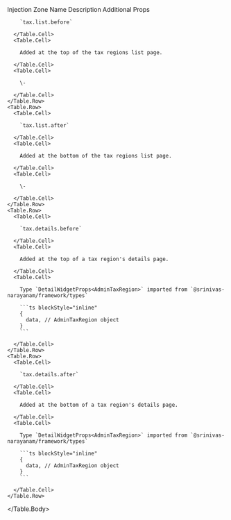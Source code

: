 
<Table>
  <Table.Header>
    <Table.Row>
      <Table.HeaderCell className="w-1/3">Injection Zone Name</Table.HeaderCell>
      <Table.HeaderCell className="w-1/3">Description</Table.HeaderCell>
      <Table.HeaderCell className="w-1/3">Additional Props</Table.HeaderCell>
    </Table.Row>
  </Table.Header>
  <Table.Body>
    <Table.Row>
      <Table.Cell>

        `tax.list.before`

      </Table.Cell>
      <Table.Cell>

        Added at the top of the tax regions list page.

      </Table.Cell>
      <Table.Cell>

        \-

      </Table.Cell>
    </Table.Row>
    <Table.Row>
      <Table.Cell>

        `tax.list.after`

      </Table.Cell>
      <Table.Cell>

        Added at the bottom of the tax regions list page.

      </Table.Cell>
      <Table.Cell>

        \-

      </Table.Cell>
    </Table.Row>
    <Table.Row>
      <Table.Cell>

        `tax.details.before`

      </Table.Cell>
      <Table.Cell>

        Added at the top of a tax region's details page.

      </Table.Cell>
      <Table.Cell>
      
        Type `DetailWidgetProps<AdminTaxRegion>` imported from `@srinivas-narayanam/framework/types`

        ```ts blockStyle="inline"
        {
          data, // AdminTaxRegion object
        }
        ```

      </Table.Cell>
    </Table.Row>
    <Table.Row>
      <Table.Cell>

        `tax.details.after`

      </Table.Cell>
      <Table.Cell>

        Added at the bottom of a tax region's details page.

      </Table.Cell>
      <Table.Cell>
      
        Type `DetailWidgetProps<AdminTaxRegion>` imported from `@srinivas-narayanam/framework/types`

        ```ts blockStyle="inline"
        {
          data, // AdminTaxRegion object
        }
        ```

      </Table.Cell>
    </Table.Row>
  </Table.Body>
</Table>